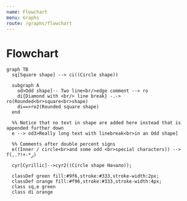 ```yaml
---
name: Flowchart
menu: Graphs
route: /graphs/flowchart
---
```


# Flowchart

```mermaid
graph TB
  sq[Square shape] --> ci((Circle shape))

  subgraph A
    od>Odd shape]-- Two line<br/>edge comment --> ro
    di{Diamond with <br/> line break} -.-> ro(Rounded<br>square<br>shape)
    di==>ro2(Rounded square shape)
  end

  %% Notice that no text in shape are added here instead that is appended further down
  e --> od3>Really long text with linebreak<br>in an Odd shape]

  %% Comments after double percent signs
  e((Inner / circle<br>and some odd <br>special characters)) --> f(,.?!+-*ز)

  cyr[Cyrillic]-->cyr2((Circle shape Начало));

  classDef green fill:#9f6,stroke:#333,stroke-width:2px;
  classDef orange fill:#f96,stroke:#333,stroke-width:4px;
  class sq,e green
  class di orange
```
